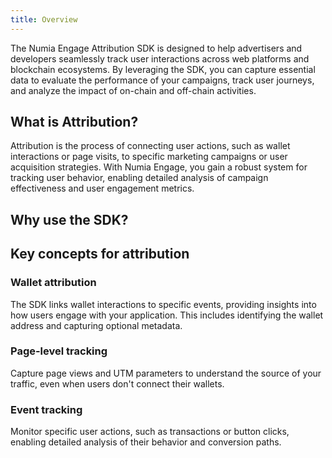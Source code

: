 ```yaml
---
title: Overview
---
```



The Numia Engage Attribution SDK is designed to help advertisers and developers seamlessly track user interactions across web platforms and blockchain ecosystems. By leveraging the SDK, you can capture essential data to evaluate the performance of your campaigns, track user journeys, and analyze the impact of on-chain and off-chain activities.

## What is Attribution?

Attribution is the process of connecting user actions, such as wallet interactions or page visits, to specific marketing campaigns or user acquisition strategies. With Numia Engage, you gain a robust system for tracking user behavior, enabling detailed analysis of campaign effectiveness and user engagement metrics.

## Why use the SDK?

<CardList cols={4}>
<Card 
  title="Simplify Integration"
  icon="squares-four"
  iconType='regular'
  iconSize='32px'
/>
<Card 
  title="Improve Analytics"
  icon="chart-bar"
  iconType='regular'
  iconSize='32px'
/>
<Card 
  title="Boost Campaigns"
  icon="target"
  iconType='regular'
  iconSize='32px'
/>
<Card 
  title="Unify Tracking"
  icon="stack-simple"
  iconType='regular'
  iconSize='32px'
/>
</CardList>


## Key concepts for attribution

### Wallet attribution

The SDK links wallet interactions to specific events, providing insights into how users engage with your application. This includes identifying the wallet address and capturing optional metadata.

### Page-level tracking

Capture page views and UTM parameters to understand the source of your traffic, even when users don't connect their wallets.

### Event tracking

Monitor specific user actions, such as transactions or button clicks, enabling detailed analysis of their behavior and conversion paths.